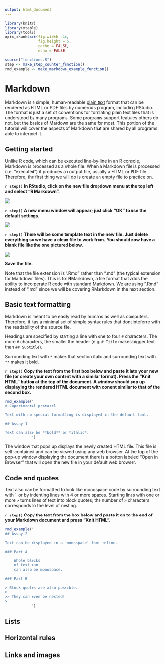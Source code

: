 ```yaml
---
output: html_document
---
```



```r
library(knitr)
library(xtable)
library(tools)
opts_chunk$set(fig.width =10,
               fig.height = 5,
               cache = FALSE,
               echo = FALSE)

```

```r
source("functions.R")
step <- make_step_counter_function()
rmd_example <- make_markdown_example_function()
```


# Markdown

Markdown is a simple, human-readable [plain text](https://en.wikipedia.org/wiki/Plain_text) format that can be rendered as HTML or PDF files by numerous program, including RStudio.
The format is just a set of conventions for formating plain text files that is understood by many programs.
Some programs support features others do not, but the basics of Mardown are the same for most.
This portion of the tutorial will cover the aspects of Markdown that are shared by all programs able to interpret it. 

## Getting started

Unlike R code, which can be executed line-by-line in an R console, Markdown is processed as a whole file.
When a Markdown file is processed (i.e. "executed") it produces an output file, usually a HTML or PDF file. 
Therefore, the first thing we will do is create an empty file to practice on.

**`r step()` In RStudio, click on the new file dropdown menu at the top left and select "R Markdown".**

![](markdown_images/new_rmarkdown_file_screenshot.png)

**`r step()` A new menu window will appear; just click "OK" to use the default settings.**

![](markdown_images/confirm_new_rmarkdown_file_screenshot.png)

**`r step()` There will be some template text in the new file. Just delete everything so we have a clean file to work from.**
**You should now have a blank file like the one pictured below.**

![](markdown_images/blank_rmarkdown_file_screenshot.png)


**Save the file.**

Note that the file extension is ".Rmd" rather than  ".md" (the typical extension for Markdown files).
This is for **R**Markdown, a file format that adds the ability to incorperate R code with standard Markdown.
We are using ".Rmd" instead of ".md" since we will be covering RMarkdown in the next section.

##  Basic text formatting

Markdown is meant to be easily read by humans as well as computers.
Therefore, it has a minimal set of simple syntax rules that dont inteferre with the readability of the source file. 

Headings are specified by starting a line with one to four `#` characters.
The more `#` characters, the smaller the header (e.g. `# Title` makes bigger text than `## Subtitle`). 

Surrounding text with `*` makes that section italic and surrounding text with `**` makes it bold. 

**`r step()` Copy the text from the first box below and paste it into your new file (or create your own content with a similar format). Press the "Knit HTML" button at the top of the document. A window should pop up displaying the rendered HTML document with conent similar to that of the second box.**

```r
rmd_example("
# Experimental protocol

Text with no special formatting is displayed in the default font.

## Assay 1

Text can also be **bold** or *italic*.
            ")
```

The window that pops up displays the newly created HTML file.
This file is self-contained and can be viewed using any web browser.
At the top of the pop-up window displaying the document there is a botton labeled "Open in Browser" that will open the new file in your default web browser.


## Code and quotes

Text also can be formatted to look like monospace code by surrounding text with <code>\`</code> or by indenting lines with 4 or more spaces.
Starting lines with one or more `>` turns lines of text into block quotes; the number of `>` characters corresponds to the level of nesting.

**`r step()` Copy the text from the box below and paste it on to the end of your Markdown document and press "Knit HTML".**

```r
rmd_example("
## Assay 2

Text can be displayed in a `monospace` font inline.

### Part A

    Whole blocks
    of text can
    can also be monospace.

### Part B

> Block quotes are also possible.
>
>> They can even be nested!
>
            ")
```

## Lists


## Horizontal rules


## Links and images

